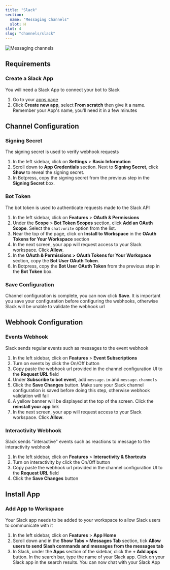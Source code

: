 ```yaml
---
title: "Slack"
section:
  name: "Messaging Channels"
  slot: H
slot: 4
slug: "channels/slack"
---
```


![Messaging channels](/slack-banner.png)

## Requirements

### Create a Slack App

You will need a Slack App to connect your bot to Slack

1. Go to your [apps page](https://api.slack.com/apps)
1. Click **Create new app**, select **From scratch** then give it a name. Remember your App's name, you'll need it in a few minutes

## Channel Configuration

### Signing Secret

The signing secret is used to verify webhook requests

1. In the left sidebar, click on **Settings** > **Basic Information**
1. Scroll down to **App Credentials** section. Next to **Signing Secret**, click **Show** to reveal the signing secret.
1. In Botpress, copy the signing secret from the previous step in the **Signing Secret** box.

### Bot Token

The bot token is used to authenticate requests made to the Slack API

1. In the left sidebar, click on **Features** > **OAuth & Permissions**
1. Under the **Scope** > **Bot Token Scopes** section, click **Add an OAuth Scope**. Select the `chat:write` option from the list.
1. Near the top of the page, click on **Install to Workspace** in the **OAuth Tokens for Your Workspace** section
1. In the next screen, your app will request access to your Slack workspace. Click **Allow**.
1. In the **OAuth & Permissions > OAuth Tokens for Your Workspace** section, copy the **Bot User OAuth Token**.
1. In Botpress, copy the **Bot User OAuth Token** from the previous step in the **Bot Token** box.

### Save Configuration

Channel configuration is complete, you can now click **Save**. It is important you save your configuration before configuring the webhooks, otherwise Slack will be unable to validate the webhook url

## Webhook Configuration

### Events Webhook

Slack sends regular events such as messages to the event webhook

1. In the left sidebar, click on **Features** > **Event Subscriptions**
1. Turn on events by click the On/Off button
1. Copy paste the webhook url provided in the channel configuration UI to the **Request URL** field
1. Under **Subscribe to bot event**, add `message.im` and `message.channels`
1. Click the **Save Changes** button. Make sure your Slack channel configuration is saved before doing this step, otherwise webhook validation will fail
1. A yellow banner will be displayed at the top of the screen. Click the **reinstall your app** link
1. In the next screen, your app will request access to your Slack workspace. Click **Allow**.

### Interactivity Webhook

Slack sends "interactive" events such as reactions to message to the interactivity webhook

1. In the left sidebar, click on **Features** > **Interactivity & Shortcuts**
1. Turn on interactivity by click the On/Off button
1. Copy paste the webhook url provided in the channel configuration UI to the **Request URL** field
1. Click the **Save Changes** button

## Install App

### Add App to Workspace

Your Slack app needs to be added to your workspace to allow Slack users to communicate with it

1. In the left sidebar, click on **Features** > **App Home**
1. Scroll down and in the **Show Tabs > Messages Tab** section, tick **Allow users to send Slash commands and messages from the messages tab**
1. In Slack, under the **Apps** section of the sidebar, click the **+ Add apps** button. In the search bar, type the name of your Slack app. Click on your Slack app in the search results. You can now chat with your Slack App
